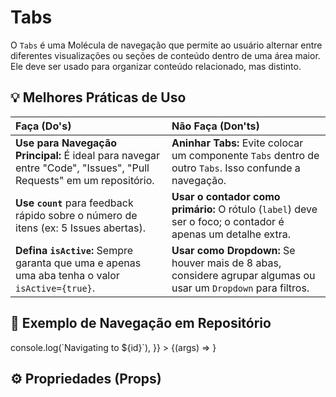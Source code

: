 
<Meta title="molecules/Tabs/Documentação" component={Tabs} />

# Tabs

O `Tabs` é uma Molécula de navegação que permite ao usuário alternar entre diferentes visualizações ou seções de conteúdo dentro de uma área maior. Ele deve ser usado para organizar conteúdo relacionado, mas distinto.

## 💡 Melhores Práticas de Uso

| Faça (Do's) | Não Faça (Don'ts) |
| :--- | :--- |
| **Use para Navegação Principal:** É ideal para navegar entre "Code", "Issues", "Pull Requests" em um repositório. | **Aninhar Tabs:** Evite colocar um componente `Tabs` dentro de outro `Tabs`. Isso confunde a navegação. |
| **Use `count`** para feedback rápido sobre o número de itens (ex: 5 Issues abertas). | **Usar o contador como primário:** O rótulo (`label`) deve ser o foco; o contador é apenas um detalhe extra. |
| **Defina `isActive`:** Sempre garanta que uma e apenas uma aba tenha o valor `isActive={true}`. | **Usar como Dropdown:** Se houver mais de 8 abas, considere agrupar algumas ou usar um `Dropdown` para filtros. |

## 🚀 Exemplo de Navegação em Repositório

<Canvas>
  <Story
    name="Abas de Repositório"
    args={{
      items: [
        { id: 'code', label: 'Code', icon: Code, href: '#code' },
        { id: 'issues', label: 'Issues', icon: Issue, href: '#issues', count: 5, isActive: true },
        { id: 'pulls', label: 'Pull Requests', icon: GitPullRequest, href: '#pulls', count: 2 },
        { id: 'settings', label: 'Settings', icon: Settings, href: '#settings' },
      ],
      onTabClick: (id) => console.log(`Navigating to ${id}`),
    }}
  >
    {(args) => <Tabs {...args} />}
  </Story>
</Canvas>

## ⚙️ Propriedades (Props)

<Controls of={Tabs} />